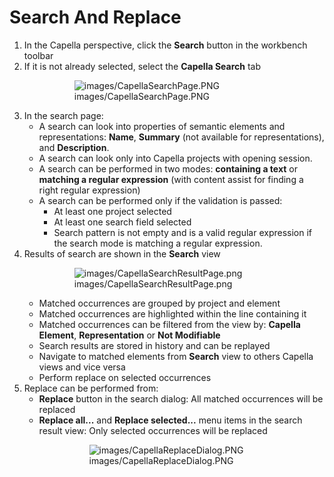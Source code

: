 = Search And Replace =
# In the Capella perspective, click the '''Search''' button in the workbench toolbar
# If it is not already selected, select the '''Capella Search''' tab 
#: [[Image:images/CapellaSearchPage.PNG|center]]
# In the search page:
#* A search can look into properties of semantic elements and representations: '''Name''', '''Summary''' (not available for representations), and '''Description'''.
#* A search can look only into Capella projects with opening session.
#* A search can be performed in two modes: '''containing a text''' or '''matching a regular expression''' (with content assist for finding a right regular expression)
#* A search can be performed only if the validation is passed:
#** At least one project selected
#** At least one search field selected
#** Search pattern is not empty and is a valid regular expression if the search mode is matching a regular expression.
# Results of search are shown in the '''Search''' view
#: [[Image:images/CapellaSearchResultPage.png|center]]
#* Matched occurrences are grouped by project and element
#* Matched occurrences are highlighted within the line containing it
#* Matched occurrences can be filtered from the view by: '''Capella Element''', '''Representation''' or '''Not Modifiable'''
#* Search results are stored in history and can be replayed
#* Navigate to matched elements from '''Search''' view to others Capella views and vice versa
#* Perform replace on selected occurrences
# Replace can be performed from:
#* '''Replace''' button in the search dialog: All matched occurrences will be replaced
#* '''Replace all...''' and '''Replace selected...''' menu items in the search result view: Only selected occurrences will be replaced
#*: [[Image:images/CapellaReplaceDialog.PNG|center]]